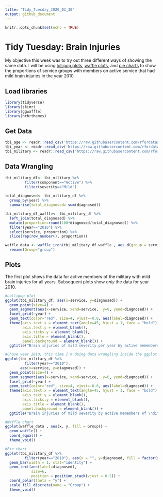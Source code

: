 ```yaml
---
title: "Tidy_Tuesday_2020_03_30"
output: github_document
---
```


```r
knitr::opts_chunk$set(echo = TRUE)
```


# Tidy Tuesday: Brain Injuries
My objective this week was to try out three different ways of showing the same data. I will be using [lollipop plots](https://www.statology.org/how-to-create-a-lollipop-chart-in-r/), [waffle plots](https://github.com/liamgilbey/ggwaffle), and [pie charts](https://rpubs.com/ageek/ggplot-adv-part2) to show the proportions of service groups with members on active service that had mild brain injuries in the year 2010. 


## Load libraries

```r
library(tidyverse)
library(skimr)
library(ggwaffle)
library(hrbrthemes)
```

## Get Data

```r
tbi_age <- readr::read_csv('https://raw.githubusercontent.com/rfordatascience/tidytuesday/master/data/2020/2020-03-24/tbi_age.csv')
tbi_year <- readr::read_csv('https://raw.githubusercontent.com/rfordatascience/tidytuesday/master/data/2020/2020-03-24/tbi_year.csv')
tbi_military <- readr::read_csv('https://raw.githubusercontent.com/rfordatascience/tidytuesday/master/data/2020/2020-03-24/tbi_military.csv')
```

## Data Wrangling 
```r
tbi_military_df<- tbi_military %>% 
         filter(component=="Active") %>%
         filter(severity=="Mild")
         
total_diagnosed<- tbi_military_df %>% 
  group_by(year) %>% 
  summarise(total_diagnosed= sum(diagnosed))

tbi_military_df_waffle<- tbi_military_df %>%
  left_join(total_diagnosed) %>%
  mutate(proportion=round(100*diagnosed/total_diagnosed)) %>% 
  filter(year=="2010") %>%
  select(service, proportion) %>%
  slice(rep(row_number(), proportion))

waffle_data <- waffle_iron(tbi_military_df_waffle , aes_d(group = service)) %>%
  rename(Group="group")
```


## Plots
The first plot shows the data for active members of the military with mild brain injuries for all years. Subsequent plots show *only* the data for year 2010.

```r

#Lollipop plot
ggplot(tbi_military_df, aes(x=service, y=diagnosed)) + 
  geom_point(size=4) + 
  geom_segment(aes(x=service, xend=service,  y=0, yend=diagnosed)) + 
  facet_grid(~year) +
  geom_text(color="red", size=4, vjust=-0.8, aes(label=diagnosed)) +
  theme(axis.text.x = element_text(angle=45, hjust = 1, face = "bold"),
        axis.text.y = element_blank(),
        axis.ticks.y = element_blank(), 
        axis.title = element_blank(),
        panel.background = element_blank()) +
  ggtitle("Brain injuries of mild severity per year by active memembers of \ndifferent military groups")

#Chose year 2010, this time I'm doing data wrangling inside the ggplot call. 
ggplot(tbi_military_df %>%
         filter(year=="2010"), 
       aes(x=service, y=diagnosed)) + 
  geom_point(size=4) + 
  geom_segment(aes(x=service, xend=service,  y=0, yend=diagnosed)) + 
  facet_grid(~year) +
  geom_text(color="red", size=4, vjust=-0.8, aes(label=diagnosed)) +
  theme(axis.text.x = element_text(angle=45, hjust = 1, face = "bold"),
        axis.text.y = element_blank(),
        axis.ticks.y = element_blank(), 
        axis.title = element_blank(),
        panel.background = element_blank()) +
  ggtitle("Brain injuries of mild severity by active memembers of \ndifferent military groups for 2010")

#Waffle chart
ggplot(waffle_data , aes(x, y, fill = Group)) + 
  geom_waffle() +
  coord_equal() + 
  theme_void()

#Pie chart
ggplot(tbi_military_df %>%
         filter(year=="2010"), aes(x = "", y=diagnosed, fill = factor(service))) + 
  geom_bar(width = 1, stat="identity") +
  geom_text(aes(label=diagnosed), 
            size=6,
            position = position_stack(vjust = 0.5)) +
  coord_polar(theta = "y") +
  scale_fill_discrete(name = "Group") +
  theme_void()
```


